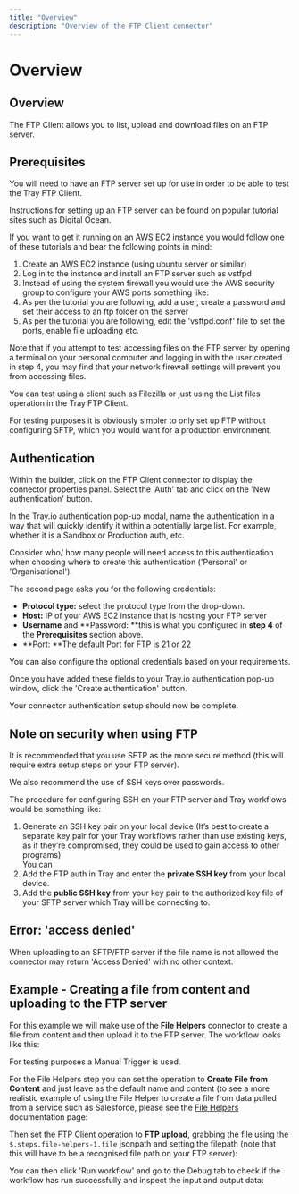 ```yaml
---
title: "Overview"
description: "Overview of the FTP Client connector"
---
```


# Overview

## Overview

The FTP Client allows you to list, upload and download files on an FTP server.

## Prerequisites

You will need to have an FTP server set up for use in order to be able to test the Tray FTP Client.

Instructions for setting up an FTP server can be found on popular tutorial sites such as Digital Ocean.

If you want to get it running on an AWS EC2 instance you would follow one of these tutorials and bear the following points in mind:

1. Create an AWS EC2 instance (using ubuntu server or similar)
2. Log in to the instance and install an FTP server such as vstfpd
3. Instead of using the system firewall you would use the AWS security group to configure your AWS ports something like: 
4. As per the tutorial you are following, add a user, create a password and set their access to an ftp folder on the server
5. As per the tutorial you are following, edit the 'vsftpd.conf' file to set the ports, enable file uploading etc.

Note that if you attempt to test accessing files on the FTP server by opening a terminal on your personal computer and logging in with the user created in step 4, you may find that your network firewall settings will prevent you from accessing files.

You can test using a client such as Filezilla or just using the List files operation in the Tray FTP Client.

For testing purposes it is obviously simpler to only set up FTP without configuring SFTP, which you would want for a production environment.

## Authentication

Within the builder, click on the FTP Client connector to display the connector properties panel. Select the 'Auth' tab and click on the 'New authentication' button.

In the Tray.io authentication pop-up modal, name the authentication in a way that will quickly identify it within a potentially large list. For example, whether it is a Sandbox or Production auth, etc.

Consider who/ how many people will need access to this authentication when choosing where to create this authentication ('Personal' or 'Organisational').

The second page asks you for the following credentials:

- **Protocol type:** select the protocol type from the drop-down.
- **Host:**  IP of your AWS EC2 instance that is hosting your FTP server
- **Username** and **Password: **this is what you configured in **step 4** of the **Prerequisites** section above.
- **Port: **The default Port for FTP is 21 or 22

You can also configure the optional credentials based on your requirements. 

Once you have added these fields to your Tray.io authentication pop-up window, click the 'Create authentication' button. 

Your connector authentication setup should now be complete.

## Note on security when using FTP

It is recommended that you use SFTP as the more secure method (this will require extra setup steps on your FTP server).

We also recommend the use of SSH keys over passwords.

The procedure for configuring SSH on your FTP server and Tray workflows would be something like:

1. Generate an SSH key pair on your local device (It’s best to create a separate key pair for your Tray workflows rather than use existing keys, as if they’re compromised, they could be used to gain access to other programs)<br/>You can 
2. Add the FTP auth in Tray and enter the **private SSH key** from your local device.
3. Add the **public SSH key** from your key pair to the authorized key file of your SFTP server which Tray will be connecting to.

## Error: 'access denied'

When uploading to an SFTP/FTP server if the file name is not allowed the connector may return 'Access Denied' with no other context.

## Example - Creating a file from content and uploading to the FTP server

For this example we will make use of the **File Helpers** connector to create a file from content and then upload it to the FTP server. The workflow looks like this:

For testing purposes a Manual Trigger is used.

For the File Helpers step you can set the operation to **Create File from Content** and just leave as the default name and content (to see a more realistic example of using the File Helper to create a file from data pulled from a service such as Salesforce, please see the [File Helpers](/connectors/helpers/file-helper/) documentation page:

Then set the FTP Client operation to **FTP upload**, grabbing the file using the `$.steps.file-helpers-1.file` jsonpath and setting the filepath (note that this will have to be a recognised file path on your FTP server):

You can then click 'Run workflow' and go to the Debug tab to check if the workflow has run successfully and inspect the input and output data:
